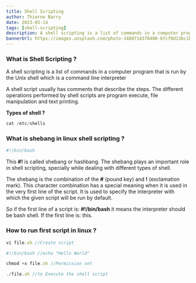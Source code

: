 ```yaml
---
title: Shell Scripting
author: Thierno Barry
date: 2023-05-14
tags: [shell-scripting]
description: A shell scripting is a list of commands in a computer program that is run by the Unix shell which is a command line interpreter.
bannerUrl: https://images.unsplash.com/photo-1480714378408-67cf0d13bc1b
---
```


### What is Shell Scripting ?

A shell scripting is a list of commands in a computer program that is run by the Unix shell which is a command line interpreter

A shell script usually has comments that describe the steps. The different operations performed by shell scripts are program execute, file manipulation and text printing.

**Types of shell ?**

```js
cat /etc/shells
```
### What is shebang in linux shell scripting ?

```js
#!/bin/bash
```

This **#!** is called shebang or hashbang. The shebang plays an important role in shell scripting, specially while dealing with different types of shell.

The shebang is the combination of the **#** (pound key) and **!** (exclamation mark). This character combination has a special meaning when it is used in the very first line of the script. It is used to specify the interpreter with which the given script will be run by default.

So if the first line of a script is: **#!/bin/bash** it means the interpreter should be bash shell. If the first line is: this.

### How to run first script in linux ?


```js
vi file.sh //Create script
```

```js
#!/bin/bash //echo "Hello World"
```

```js
chmod +x file.sh //Permission set
```

```js
./file.sh //to Execute the shell script
```
